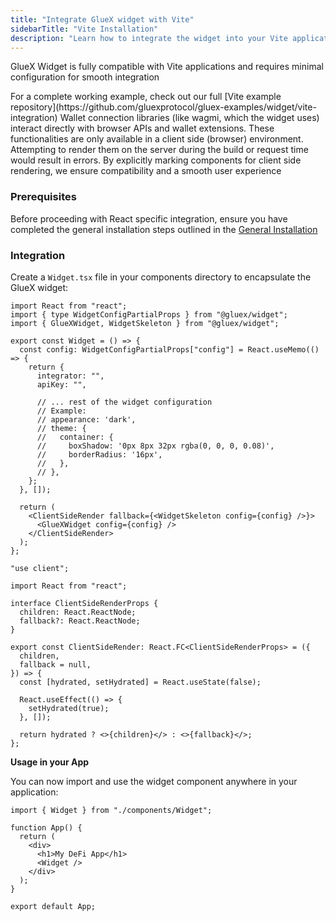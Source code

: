 ```yaml
---
title: "Integrate GlueX widget with Vite"
sidebarTitle: "Vite Installation"
description: "Learn how to integrate the widget into your Vite application enabling users to perform swaps, bridge assets, lend, stake, zap and swidge directly within the application"
---
```



GlueX Widget is fully compatible with Vite applications and requires minimal configuration for smooth integration

<Info>
  For a complete working example, check out our full [Vite example
  repository](https://github.com/gluexprotocol/gluex-examples/widget/vite-integration)
</Info>

<Accordion title="Why client side rendering?">
  Wallet connection libraries (like wagmi, which the widget uses) interact
  directly with browser APIs and wallet extensions. These functionalities are
  only available in a client side (browser) environment. Attempting to render
  them on the server during the build or request time would result in errors. By
  explicitly marking components for client side rendering, we ensure
  compatibility and a smooth user experience
</Accordion>

### Prerequisites

Before proceeding with React specific integration, ensure you have completed the general installation steps outlined in the [General Installation](/build-with-gluex/widget/integration/installing-the-widget)

### Integration

Create a `Widget.tsx` file in your components directory to encapsulate the GlueX widget:

<CodeGroup>

```tsx Widget.tsx
import React from "react";
import { type WidgetConfigPartialProps } from "@gluex/widget";
import { GlueXWidget, WidgetSkeleton } from "@gluex/widget";

export const Widget = () => {
  const config: WidgetConfigPartialProps["config"] = React.useMemo(() => {
    return {
      integrator: "",
      apiKey: "",

      // ... rest of the widget configuration
      // Example:
      // appearance: 'dark',
      // theme: {
      //   container: {
      //     boxShadow: '0px 8px 32px rgba(0, 0, 0, 0.08)',
      //     borderRadius: '16px',
      //   },
      // },
    };
  }, []);

  return (
    <ClientSideRender fallback={<WidgetSkeleton config={config} />}>
      <GlueXWidget config={config} />
    </ClientSideRender>
  );
};
```

```tsx ClientSideRender.tsx
"use client";

import React from "react";

interface ClientSideRenderProps {
  children: React.ReactNode;
  fallback?: React.ReactNode;
}

export const ClientSideRender: React.FC<ClientSideRenderProps> = ({
  children,
  fallback = null,
}) => {
  const [hydrated, setHydrated] = React.useState(false);

  React.useEffect(() => {
    setHydrated(true);
  }, []);

  return hydrated ? <>{children}</> : <>{fallback}</>;
};
```

</CodeGroup>

**Usage in your App**

You can now import and use the widget component anywhere in your application:

```tsx App.tsx
import { Widget } from "./components/Widget";

function App() {
  return (
    <div>
      <h1>My DeFi App</h1>
      <Widget />
    </div>
  );
}

export default App;
```

<ConfigurationAndCustomization />
